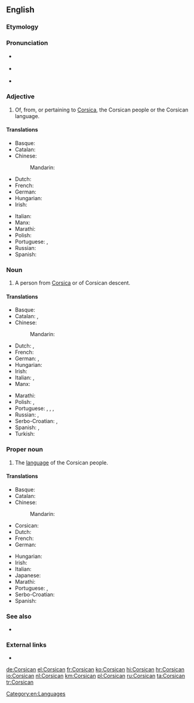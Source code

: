 ==English==
{{interwiktionary|code=co}}
{{wikipedia}}

===Etymology===
{{affix|en|Corsica|-an}}

===Pronunciation===
* {{a|UK}} {{IPA|/ˈkɔːsɪkən/|lang=en}}
* {{a|US}} {{IPA|/ˈkɔːɹsɪkən/|lang=en}}
* {{audio|en-us-Corsican.ogg|Audio (US)|lang=en}}

===Adjective===
{{en-adj|-}}

# Of, from, or pertaining to [[Corsica]], the Corsican people or the Corsican language.

====Translations====
{{trans-top|of, from, or pertaining to Corsica}}
* Basque: {{t|eu|korsikar}}
* Catalan: {{t+|ca|cors}}
* Chinese:
*:Mandarin: {{t|cmn|科西嘉的|tr=Kēxījiā de|sc=Hani}}
* Dutch: {{t+|nl|Corsicaans}}
* French: {{t+|fr|corse}}
* German: {{t|de|korsisch}}
* Hungarian: {{t+|hu|korzikai}}
* Irish: {{t|ga|Corsacach}}
{{trans-mid}}
* Italian: {{t+|it|corso}}
* Manx: {{t|gv|Corsickagh}}
* Marathi: {{t|mr|कॉर्सिकन|sc=Deva}}
* Polish: {{t+|pl|korsykański}}
* Portuguese: {{t+|pt|córsico}}, {{t+|pt|corso}}
* Russian: {{t+|ru|корсиканский}}
* Spanish: {{t+|es|corso}}
{{trans-bottom}}

===Noun===
{{en-noun}}

# A person from [[Corsica]] or of Corsican descent.

====Translations====
{{trans-top|person from Corsica or of Corsican descent}}
* Basque: {{t|eu|korsikar}}
* Catalan: {{t+|ca|cors|m}}, {{t+|ca|corsa|f}}
* Chinese:
*:Mandarin: {{t|cmn|科西嘉人|tr=Kēxījiā rén|sc=Hani}}
* Dutch: {{t+|nl|Corsicaan|m}}, {{t+|nl|Corsicaanse|f}}
* French: {{t+|fr|Corse|m|f}}
* German: {{t+|de|Korse|m}}, {{t|de|Korsin|f}}
* Hungarian: {{t+|hu|korzikai}}
* Irish: {{t|ga|Corsacach|m}}
* Italian: {{t+|it|corso|m}}, {{t+|it|corsa|f}}
* Manx: {{t|gv|Corsickagh|m}}
{{trans-mid}}
* Marathi: {{t|mr|कॉर्सिकन|tr=kǒrsikana|sc=Deva}}
* Polish: {{t|pl|Korsykanin|m}}, {{t|pl|Korsykanka|f}}
* Portuguese: {{t+|pt|córsico|m}}, {{t|pt|córsica|f}}, {{t+|pt|corso|m}}, {{t+|pt|corsa|f}}
* Russian: {{t+|ru|корсиканец|m}}, {{t+|ru|корсиканка|f}}
* Serbo-Croatian: {{t+|sh|Korzikanac|m}}, {{t|sh|Korzikanka|f}}
* Spanish: {{t+|es|corso|m}}, {{t|es|corsa|f}}
* Turkish: {{t|tr|Korsikalı}}
{{trans-bottom}}

===Proper noun===
{{en-proper noun}}

# The [[language]] of the Corsican people.

====Translations====
{{trans-top|language}}
* Basque: {{t+|eu|korsikera}}
* Catalan: {{t+|ca|cors|m}}
* Chinese:
*: Mandarin: {{t|cmn|科西嘉語|tr=Kēxījiā yǔ|sc=Hani}}
* Corsican: {{t+|co|corsu|m}}
* Dutch: {{t+|nl|Corsicaans|n}}
* French: {{t+|fr|corse|m}}
* German: {{t+|de|Korsisch|n}}
{{trans-mid}}
* Hungarian: {{t+|hu|korzikai}}
* Irish: {{t|ga|Corsaicis|f}}
* Italian: {{t+|it|corso|m}}
* Japanese: {{t|ja|コルシカ語|tr=Korushika-go|sc=Jpan}}
* Marathi: {{t|mr|कॉर्सिकन|f|tr=kǒrsikana|sc=Deva}}
* Portuguese: {{t+|pt|córsico|m}}, {{t+|pt|corso|m}}
* Serbo-Croatian: {{t+|sh|korzički}}
* Spanish: {{t+|es|corso|m}}
{{trans-bottom}}

===See also===
* {{langcat|co}}

===External links===
* {{ISO 639|link=Ethnologue|1code=co|code=cos}}

[[Category:en:Languages]]

[[de:Corsican]]
[[el:Corsican]]
[[fr:Corsican]]
[[ko:Corsican]]
[[hi:Corsican]]
[[hr:Corsican]]
[[io:Corsican]]
[[nl:Corsican]]
[[km:Corsican]]
[[pl:Corsican]]
[[ru:Corsican]]
[[ta:Corsican]]
[[tr:Corsican]]